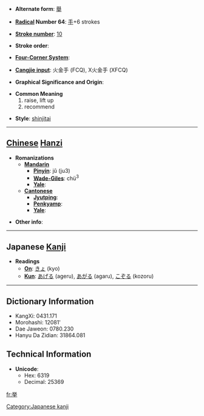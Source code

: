 * '''Alternate form''': [[舉]]

* '''[[Wiktionary:Chinese radical index| Radical]] Number 64''': [[Wiktionary:Chinese radical index 手|手]]+6 strokes

* '''[[Wiktionary:Chinese total strokes index|Stroke number]]''': [[Wiktionary:Chinese total strokes index 10|10]]

* '''Stroke order''': 

* '''[[Wiktionary:Chinese four corner index|Four-Corner System]]''': 

* '''[[Wiktionary:Chinese Cangjie index|Cangjie input]]''': 火金手 (FCQ), X火金手 (XFCQ)

* '''Graphical Significance and Origin''': 

* '''Common Meaning'''
*#raise, lift up
*# recommend

* '''Style''': [[shinjitai]]

----

== [[Chinese]] [[Hanzi]] ==

* '''Romanizations'''
** '''[[Mandarin]]'''
*** '''[[Pinyin]]''': jǔ (ju3)
*** '''[[Wade-Giles]]''': chü<sup>3</sup>
*** '''[[Yale]]''': 
** '''[[Cantonese]]'''
*** '''[[Jyutping]]''':
*** '''[[Penkyamp]]''': 
*** '''[[Yale]]''': 

* '''Other info''': 

----

== Japanese [[Kanji]] ==

* '''Readings'''
** '''[[On]]''': [[きょ]] (kyo)
** '''[[Kun]]''': [[あげる]] (ageru), [[あがる]] (agaru), [[こぞる]] (kozoru)

[[Category:Japanese kanji]]
----

== Dictionary Information ==

* KangXi: 0431.171
* Morohashi: 12081'
* Dae Jaweon: 0780.230
* Hanyu Da Zidian: 31864.081

== Technical Information ==

* '''Unicode''':
** Hex: 6319
** Decimal: 25369

[[fr:挙]]